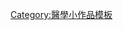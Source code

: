 {{asbox
| image     = Amoxicillin-3D-vdW.png
| pix       = 50
| subject   = 与合成[[抗生素]]相关 
| qualifier = 
| category  = 抗生素小作品
| tempsort  =  
| name      = Template:抗生素小作品
}}<noinclude>
[[Category:醫學小作品模板]]
</noinclude>